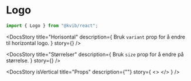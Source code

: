 
<Meta of={LogoStories} />

<DocsContainer>

# Logo

```jsx
import { Logo } from "@kvib/react";
```

<Feedback component="Logo" />

<DocsStory
  title="Horisontal"
  description={
    <Text>
      Bruk <code>variant</code> prop for å endre til horizontal logo.
    </Text>
  }
  story={<Canvas of={LogoStories.LogoHorizontal} sourceState="hidden" />}
/>

<DocsStory
  title="Størrelser"
  description={
    <Text>
      Bruk <code>size</code> prop for å endre på størrelse.
    </Text>
  }
  story={<Canvas of={LogoStories.LogoSizes} sourceState="hidden" />}
/>

<DocsStory
  isVertical
  title="Props"
  description={""}
  story={
    <>
      <Canvas of={LogoStories.Logo} />
      <Controls of={LogoStories.Logo} />
    </>
  }
/>

</DocsContainer>
